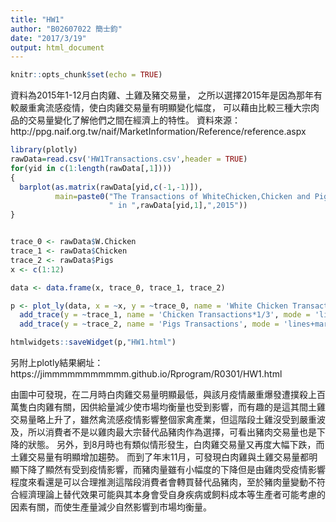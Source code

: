 ```yaml
---
title: "HW1"
author: "B02607022 簡士鈞"
date: "2017/3/19"
output: html_document
---
```


```r
knitr::opts_chunk$set(echo = TRUE)
```

資料為2015年1-12月白肉雞、土雞及豬交易量，
之所以選擇2015年是因為那年有較嚴重禽流感疫情，使白肉雞交易量有明顯變化幅度，
可以藉由比較三種大宗肉品的交易量變化了解他們之間在經濟上的特性。
資料來源：http://ppg.naif.org.tw/naif/MarketInformation/Reference/reference.aspx

```r
library(plotly)
rawData=read.csv('HW1Transactions.csv',header = TRUE)
for(yid in c(1:length(rawData[,1])))
{
  barplot(as.matrix(rawData[yid,c(-1,-1)]),
          main=paste0("The Transactions of WhiteChicken,Chicken and Pigs",
                      " in ",rawData[yid,1],",2015"))
}


trace_0 <- rawData$W.Chicken
trace_1 <- rawData$Chicken
trace_2 <- rawData$Pigs
x <- c(1:12)

data <- data.frame(x, trace_0, trace_1, trace_2)

p <- plot_ly(data, x = ~x, y = ~trace_0, name = 'White Chicken Transactions', type = 'scatter', mode = 'lines') %>%
  add_trace(y = ~trace_1, name = 'Chicken Transactions*1/3', mode = 'lines+markers') %>%
  add_trace(y = ~trace_2, name = 'Pigs Transactions', mode = 'lines+markers') 

htmlwidgets::saveWidget(p,"HW1.html")
```

另附上plotly結果網址：https://jimmmmmmmmmmm.github.io/Rprogram/R0301/HW1.html
  
  由圖中可發現，在二月時白肉雞交易量明顯最低，與該月疫情嚴重爆發遭撲殺上百萬隻白肉雞有關，因供給量減少使市場均衡量也受到影響，而有趣的是這其間土雞交易量略上升了，雖然禽流感疫情影響整個家禽產業，但這階段土雞沒受到嚴重波及，所以消費者不是以雞肉最大宗替代品豬肉作為選擇，可看出豬肉交易量也是下降的狀態。
  另外，到8月時也有類似情形發生，白肉雞交易量又再度大幅下跌，而土雞交易量有明顯增加趨勢。
  而到了年末11月，可發現白肉雞與土雞交易量都明顯下降了顯然有受到疫情影響，而豬肉量雖有小幅度的下降但是由雞肉受疫情影響程度來看還是可以合理推測這階段消費者會轉買替代品豬肉，至於豬肉量變動不符合經濟理論上替代效果可能與其本身會受自身疾病或飼料成本等生產者可能考慮的因素有關，而使生產量減少自然影響到市場均衡量。